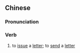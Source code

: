 {{also|发书}}
==Chinese==
{{zh-forms|s=发书}}

===Pronunciation===
{{zh-pron
|m=fāshū
|cat=v
}}

===Verb===
{{zh-verb}}

# {{lb|zh|archaic}} to [[issue]] a [[letter]]; to [[send]] a [[letter]]